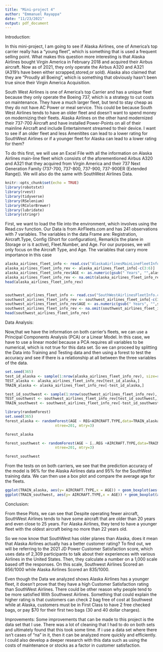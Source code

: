 ```yaml
---
title: "Mini-project 4"
author: "Emmanuel Rayappa"
date: "11/23/2021"
output: pdf_document
---
```


Introduction: 

In this mini-project, I am going to see if Alaska Airlines, one of America's top carrier really has a "young fleet", which is something that is used a frequent selling point. What makes this question more interesting is that Alaska Airlines bought Virgin America in February 2018 and acquired their Airbus aircraft. Now as of 2021, they only operate the Airbus A320 and A321 (A319's have been either scrapped,stored,or sold). Alaska also claimed that they are "Proudly all Boeing", which is something that obviously hasn't been true since their Virgin America Acquisition.

South West Airlines is one of America's top Carrier and has a unique fleet because they only operate the Boeing 737, which is a strategy to cut costs on maintenance. They have a much larger fleet, but tend to stay cheap as they do not have AC Power or meal service. This could be because South West Airlines tends to have an older fleet and doesn't want to spend money on modernizing their fleets. Alaska Airlines on the other hand modernized their 737-700 Aircraft and have installed Power-Points on all of their mainline Aircraft and include Entertainment streamed to their device. I want to see if an older fleet and less Amenitites can lead to a lower rating for SouthWest Airlines or if a younger fleet for Alaska can lead to a lower rating for them?

To do this first, we will use an Excel File with all the information on Alaska Airlines main-line fleet which consists of the aforementioned Airbus A320 and A321 that they acquired from Virgin America and their 737 Next Generation Family (737-700, 737-800, 737-900, 737-900ER (Extended Range)). We will also do the same with SouthWest Airlines Data.
```r
knitr::opts_chunk$set(echo = TRUE)
library(robotstxt)
library(rvest)
library(tidyverse)
library(RSelenium)
library(RColorBrewer)
library(lubridate)
library(stringr)
```
First, we want to load the file into the environment, which involves using the Read.csv function.
Our Data is from AirFleets.com and has 241 observations with 7 variables. The variables in the data Frame are: Registration, Aircraft.Type, Config (Short for configuration), Remark(is the plane in Storage or is it active), Fleet.Number, and Age. For our purposes, we will only focus on the Aircraft Type, and Age. The variables that carry more importance in this case 

```r
alaska_airlines_fleet_info <- read.csv("AlaskaAirlinesMainLineFleetInformation.csv")
alaska_airlines_fleet_info_rev <- alaska_airlines_fleet_info[-c(3:6)]
alaska_airlines_fleet_info_rev$AGE <- as.numeric(gsub(" Years", "",alaska_airlines_fleet_info_rev$AGE))
alaska_airlines_fleet_info_rev <- na.omit(alaska_airlines_fleet_info_rev)
head(alaska_airlines_fleet_info_rev)


southwest_airlines_fleet_info <- read.csv("SouthWestAirlinesFleetInfo.csv")
southwest_airlines_fleet_info_rev <- southwest_airlines_fleet_info[-c(3:6)]
southwest_airlines_fleet_info_rev$AGE <- as.numeric(gsub(" Years", "",southwest_airlines_fleet_info_rev$AGE))
southwest_airlines_fleet_info_rev <- na.omit(southwest_airlines_fleet_info_rev)
head(southwest_airlines_fleet_info_rev)

```
Data Analysis:

Now,that we have the information on both carrier's fleets, we can use a Principal Components Analysis (PCA) or a Linear Model. In this case, we have to use a linear model because a PCA requires all variables to be numerical, which is not true for this data set. So we can proceed by splitting the Data into Training and Testing data and then using a forest to test the accuracy and see if there is a relationship at all between the three variables of the data.

```r

set.seed(365)
test_id_alaska <- sample(1:nrow(alaska_airlines_fleet_info_rev), size=round(0.50*nrow(alaska_airlines_fleet_info_rev)))
TEST_alaska <- alaska_airlines_fleet_info_rev[test_id_alaska,]
TRAIN_alaska <- alaska_airlines_fleet_info_rev[-test_id_alaska,]

test_id_southwest <- sample(1:nrow(southwest_airlines_fleet_info_rev), size=round(0.50*nrow(southwest_airlines_fleet_info_rev)))
TEST_southwest <- southwest_airlines_fleet_info_rev[test_id_southwest,]
TRAIN_southwest <- southwest_airlines_fleet_info_rev[-test_id_southwest,]

library(randomForest)
set.seed(365)
forest_alaska <- randomForest(AGE ~ REG+AIRCRAFT.TYPE,data=TRAIN_alaska, 
                       ntree=201, mtry=3)

forest_alaska

forest_southwest <- randomForest(AGE ~ ï..REG +AIRCRAFT.TYPE,data=TRAIN_southwest, 
                       ntree=201, mtry=3)

forest_southwest

```
From the tests on on both carriers, we see that the prediction accuracy of the model is 96% for the Alaska Airlines data and 95% for the SouthWest training data. We can then use a box plot and compare the average age for the fleets. 

```r
ggplot(TRAIN_alaska, aes(y= AIRCRAFT.TYPE,x = AGE)) + geom_boxplot(aes(fill = AIRCRAFT.TYPE))
ggplot(TRAIN_southwest, aes(y= AIRCRAFT.TYPE,x = AGE)) + geom_boxplot(aes(fill = AIRCRAFT.TYPE))
```
Conclusion:

From these Plots, we can see that Despite operating fewer aircraft, SouthWest Airlines tends to have some aircraft that are older than 20 years and even close to 25 years. For Alaska Airlines, they tend to have a younger fleet with the oldest aircraft being no more than 22 years old.

So we now know that SouthWest has older planes than Alaska, does it mean that Alaska Airlines actually has a better customer rating? To find out, we will be referring to the 2021 JD Power Customer Satisfaction score, which uses data of 2,309 participants to talk about their experiences with various Airlines in the United States. Then, they calculate a number on a 1,000 scale based off the responses. On this scale, Southwest Airlines Scored an 856/1000 while Alaska Airlines Scored an 835/1000. 

Even though the Data we analyzed shows Alaska Airlines has a younger fleet, it doesn't prove that they have a high Customer Satisfaction rating than SouthWest Airlines. There could be other reason why people tend to be more satisfied With Southwest Airlines. Something that could explain the higher rating is that customers can check 2 bag free of cost at Southwest while at Alaska, customers must be in First Class to have 2 free checked bags, or pay $70 for their first two bags (30 and 40 dollar charges).

Improvements:
Some improvements that can be made to this project is the data set that I use. There was a lot of cleaning that I had to do on both sets and ultimately found that this took some time. If i use a data set where there isn't cases of "na" in it, then it can be analyzed more quickly and efficiently. I could also develop a deeper research with this data such as using the costs of maintenance or stocks as a factor in customer satisfaction.